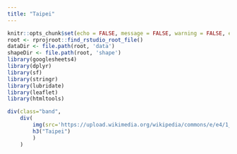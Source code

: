```yaml
---
title: "Taipei"
---
```

```r
knitr::opts_chunk$set(echo = FALSE, message = FALSE, warning = FALSE, error = FALSE )
root <- rprojroot::find_rstudio_root_file()
dataDir <- file.path(root, 'data')
shapeDir <- file.path(root, 'shape')
library(googlesheets4)
library(dplyr)
library(sf)
library(stringr)
library(lubridate)
library(leaflet)
library(htmltools)
```

```r
div(class="band",
    div(
        img(src='https://upload.wikimedia.org/wikipedia/commons/e/e4/1_taipei_sunrise_panorama_dxr_edit_pangen_141215_1.jpg', align = "right"),
        h3("Taipei")
        )
    )
```

